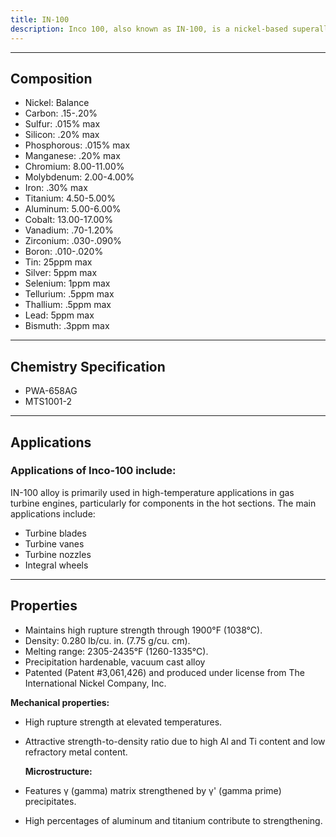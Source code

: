 ```yaml
---
title: IN-100
description: Inco 100, also known as IN-100, is a nickel-based superalloy developed for high-temperature applications in gas turbines. Inco 100's high-temperature capability, strength-to-density ratio, and castability make it valuable for critical components in aerospace and power generation industries where materials must withstand extreme conditions.
---
```


---


## Composition

<Card className='properties'>
  <ul>
    <li>Nickel: Balance</li>
    <li>Carbon: .15-.20%</li>
    <li>Sulfur: .015% max</li>
    <li>Silicon: .20% max</li>
    <li>Phosphorous: .015% max</li>
    <li>Manganese: .20% max</li>
    <li>Chromium: 8.00-11.00%</li>
    <li>Molybdenum: 2.00-4.00%</li>
    <li>Iron: .30% max</li>
    <li>Titanium: 4.50-5.00%</li>
    <li>Aluminum: 5.00-6.00%</li>
    <li>Cobalt: 13.00-17.00%</li>
    <li>Vanadium: .70-1.20%</li>
    <li>Zirconium: .030-.090%</li>
    <li>Boron: .010-.020%</li>
    <li>Tin: 25ppm max</li>
    <li>Silver: 5ppm max</li>
    <li>Selenium: 1ppm max</li>
    <li>Tellurium: .5ppm max</li>
    <li>Thallium: .5ppm max</li>
    <li>Lead: 5ppm max</li>
    <li>Bismuth: .3ppm max</li>
  </ul>
</Card>

---

## Chemistry Specification

- PWA-658AG
- MTS1001-2

---

## Applications

### Applications of Inco-100 include:

IN-100 alloy is primarily used in high-temperature applications in gas turbine engines, particularly for components in the hot sections. The main applications include:

- Turbine blades
- Turbine vanes
- Turbine nozzles
- Integral wheels

---

## Properties

- Maintains high rupture strength through 1900°F (1038°C).
- Density: 0.280 lb/cu. in. (7.75 g/cu. cm).
- Melting range: 2305-2435°F (1260-1335°C).
- Precipitation hardenable, vacuum cast alloy
- Patented (Patent #3,061,426) and produced under license from The International Nickel Company, Inc.

**Mechanical properties:**

- High rupture strength at elevated temperatures.
- Attractive strength-to-density ratio due to high Al and Ti content and low refractory metal content.

  **Microstructure:**

- Features γ (gamma) matrix strengthened by γ' (gamma prime) precipitates.
- High percentages of aluminum and titanium contribute to strengthening.
